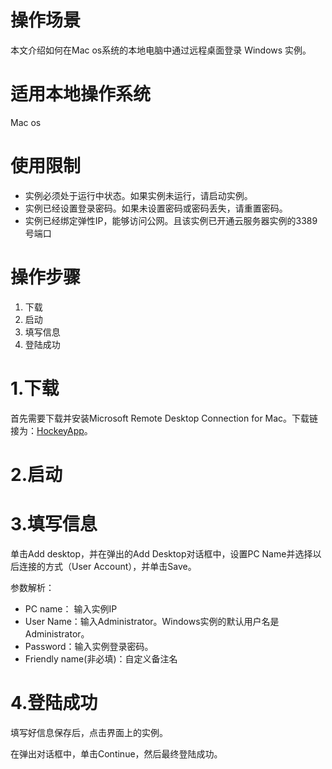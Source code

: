 # 操作场景
本文介绍如何在Mac os系统的本地电脑中通过远程桌面登录 Windows 实例。

# 适用本地操作系统
Mac os


# 使用限制
- 实例必须处于运行中状态。如果实例未运行，请启动实例。
- 实例已经设置登录密码。如果未设置密码或密码丢失，请重置密码。
- 实例已经绑定弹性IP，能够访问公网。且该实例已开通云服务器实例的3389号端口


# 操作步骤

1. 下载
2. 启动
3. 填写信息
4. 登陆成功
 
# **1.下载**

首先需要下载并安装Microsoft Remote Desktop Connection for Mac。下载链接为：[HockeyApp](https://rink.hockeyapp.net/apps/5e0c144289a51fca2d3bfa39ce7f2b06/?spm=a2c4g.11186623.2.30.577f6d9bM8NJBM)。

# **2.启动**



# **3.填写信息**
单击Add desktop，并在弹出的Add Desktop对话框中，设置PC Name并选择以后连接的方式（User Account），并单击Save。

参数解析：
- PC name： 输入实例IP
- User Name：输入Administrator。Windows实例的默认用户名是Administrator。
- Password：输入实例登录密码。
- Friendly name(非必填)：自定义备注名

# **4.登陆成功**
填写好信息保存后，点击界面上的实例。


在弹出对话框中，单击Continue，然后最终登陆成功。
